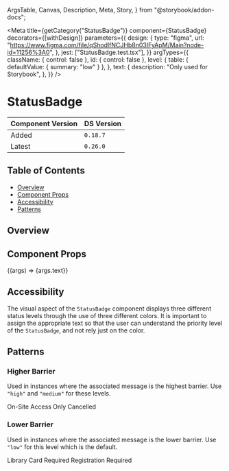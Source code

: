   ArgsTable,
  Canvas,
  Description,
  Meta,
  Story,
} from "@storybook/addon-docs";


<Meta
  title={getCategory("StatusBadge")}
  component={StatusBadge}
  decorators={[withDesign]}
  parameters={{
    design: {
      type: "figma",
      url: "https://www.figma.com/file/qShodlfNCJHb8n03IFyApM/Main?node-id=11256%3A0",
    },
    jest: ["StatusBadge.test.tsx"],
  }}
  argTypes={{
    className: { control: false },
    id: { control: false },
    level: {
      table: { defaultValue: { summary: "low" } },
    },
    text: {
      description: "Only used for Storybook",
    },
  }}
/>

# StatusBadge

| Component Version | DS Version |
| ----------------- | ---------- |
| Added             | `0.18.7`   |
| Latest            | `0.26.0`   |

## Table of Contents

- [Overview](#overview)
- [Component Props](#component-props)
- [Accessibility](#accessibility)
- [Patterns](#patterns)

## Overview

<Description of={StatusBadge} />

## Component Props

<Canvas withToolbar>
  <Story
    name="StatusBadge"
    args={{
      className: undefined,
      id: "statusBadge-id",
      level: "low",
      text: "Registration Required",
    }}
  >
    {(args) => <StatusBadge level={args.level}>{args.text}</StatusBadge>}
  </Story>
</Canvas>

<ArgsTable story="StatusBadge" />

## Accessibility

The visual aspect of the `StatusBadge` component displays three different status
levels through the use of three different colors. It is important to assign
the appropriate text so that the user can understand the priority level of the
`StatusBadge`, and not rely just on the color.

## Patterns

### Higher Barrier

Used in instances where the associated message is the highest barrier. Use
`"high"` and `"medium"` for these levels.

<Canvas>
  <DSProvider>
    <VStack spacing="s" align="stretch">
      <StatusBadge level="high">On-Site Access Only</StatusBadge>
      <StatusBadge level="medium">Cancelled</StatusBadge>
    </VStack>
  </DSProvider>
</Canvas>

### Lower Barrier

Used in instances where the associated message is the lower barrier. Use
`"low"` for this level which is the default.

<Canvas>
  <DSProvider>
    <VStack spacing="s" align="stretch">
      <StatusBadge>Library Card Required</StatusBadge>
      <StatusBadge>Registration Required</StatusBadge>
    </VStack>
  </DSProvider>
</Canvas>
